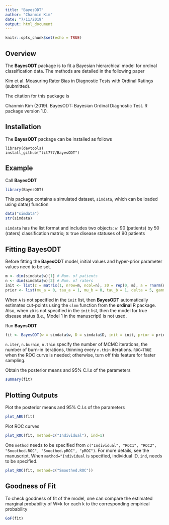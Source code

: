 ```yaml
---
title: "BayesODT"
author: "Chanmin Kim"
date: "7/11/2019"
output: html_document
---
```


```r
knitr::opts_chunk$set(echo = TRUE)
```

## Overview

The **BayesODT** package is to fit a Bayesian hierarchical model for ordinal classification data. The methods are detailed in the following paper

Kim et al. Measuring Rater Bias in Diagnostic Tests with Ordinal Ratings (submitted). 

The citation for this package is

Chanmin Kim (2019). BayesODT: Bayesian Ordinal Diagnostic Test. R package version 1.0.

## Installation

The **BayesODT** package can be installed as follows
```
library(devtools)
install_github("lit777/BayesODT")
```

## Example
Call **BayesODT**
```r
library(BayesODT)
```

This package contains a simulated dataset, `simdata`, which can be loaded using data() function
```r
data("simdata")
str(simdata)
```
`simdata` has the list format and includes two objects: `w`: 90 (patients) by 50 (raters) classification matrix; `D`: true disease statuses of 90 patients


## Fitting **BayesODT**

Before fitting the **BayesODT** model, initial values and hyper-prior parameter values need to be set.
```r
m <- dim(simdata$w)[1] # Num. of patients
n <- dim(simdata$w)[2] # Num. of raters
init <- list(z = matrix(1, nrow=m, ncol=n), z0 = rep(0, m), a = rnorm(n, 0, 1), b = rnorm(n, 0, 1), u = rnorm(m, 0, 1), A = c(-1,0,1,Inf))
prior <- list(mu_a = 0, tau_a = 1, mu_b = 0, tau_b = 1, delta = 5, gamma = 0.1, tau = 0.1, mu_u = 0, tau_u = 1)
```
When `A` is not specified in the `init` list, then **BayesODT** automatically estimates cut-points using the `clmm` function from the **ordinal** R package. Also, when `z0` is not specified in the `init` list, then the model for true disease status (i.e., Model 1 in the manuscript) is not used. 

Run **BayesODT** 
```r
fit <- BayesODT(w = simdata$w, D = simdata$D, init = init, prior = prior, n.iter = 4000, n.burnin = 2000, n.thin = 5, ROC =TRUE)
```
`n.iter`, `n.burnin`, `n.thin` specify the number of MCMC iterations, the number of burn-in iterations, thinning every `n.thin` iterations. `ROC=TRUE` when the ROC curve is needed; otherwise, turn off this feature for faster sampling.

Obtain the posterior means and 95% C.I.s of the parameters
```r
summary(fit)
```

## Plotting Outputs
Plot the posterior means and 95% C.I.s of the parameters
```r
plot_ABU(fit)
```

Plot ROC curves
```r
plot_ROC(fit, method=c("Individual"), ind=1)
```

One `method` needs to be specified from `c("Individual", "ROC1", "ROC2", "Smoothed.ROC", "Smoothed.pROC", "pROC")`. For more details, see the manuscript. When `method="Individual` is specified, individual ID, `ind`, needs to be specified.
```r
plot_ROC(fit, method=c("Smoothed.ROC"))
```


## Goodness of Fit
To check goodness of fit of the model, one can compare the estimated marginal probability of W=k for each k to the corresponding empirical probability
```r
GoF(fit)
```
